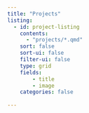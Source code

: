 ```yaml
---
title: "Projects"
listing:
  - id: project-listing
    contents:
      - "projects/*.qmd"
    sort: false
    sort-ui: false
    filter-ui: false
    type: grid
    fields: 
        - title
        - image
    categories: false
      
---
```


:::project-listing

:::
